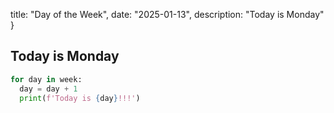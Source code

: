   title: "Day of the Week",
  date: "2025-01-13",
  description: "Today is Monday"
}

## Today is Monday

```python
for day in week:
  day = day + 1
  print(f'Today is {day}!!!')
```